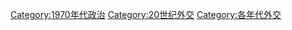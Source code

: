 [[Category:1970年代政治|Category:1970年代政治]]
[[Category:20世纪外交|Category:20世纪外交]]
[[Category:各年代外交|Category:各年代外交]]